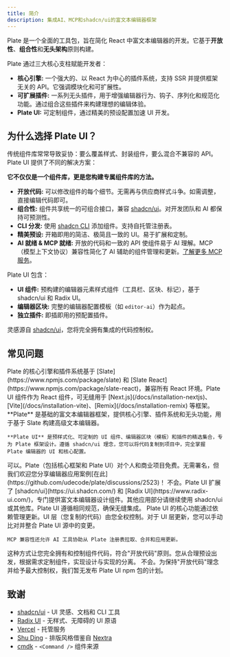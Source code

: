```yaml
---
title: 简介
description: 集成AI、MCP和shadcn/ui的富文本编辑器框架
---
```


Plate 是一个全面的工具包，旨在简化 React 中富文本编辑器的开发。它基于**开放性**、**组合性**和**无头架构**原则构建。

Plate 通过三大核心支柱赋能开发者：

*   **核心引擎:** 一个强大的、以 React 为中心的插件系统，支持 SSR 并提供框架无关的 API。它强调模块化和可扩展性。
*   **可扩展插件:** 一系列无头插件，用于增强编辑器行为、钩子、序列化和规范化功能。通过组合这些插件来构建理想的编辑体验。
*   **Plate UI:** 可定制组件，通过精美的预设配置加速 UI 开发。

## 为什么选择 Plate UI？

传统组件库常常导致妥协：要么覆盖样式、封装组件，要么混合不兼容的 API。Plate UI 提供了不同的解决方案：

**它不仅仅是一个组件库，更是您构建专属组件库的方法。**

-   **开放代码:** 可以修改组件的每个细节。无需再与供应商样式斗争。如需调整，直接编辑代码即可。
-   **组合性:** 组件共享统一的可组合接口，兼容 [shadcn/ui](https://ui.shadcn.com/)。对开发团队和 AI 都保持可预测性。
-   **CLI 分发:** 使用 [shadcn CLI](https://ui.shadcn.com/docs/cli) 添加组件。支持自托管注册表。
-   **精美预设:** 开箱即用的简洁、极简且一致的 UI。易于扩展和定制。
-   **AI 就绪 & MCP 就绪:** 开放的代码和一致的 API 使组件易于 AI 理解。MCP（模型上下文协议）兼容性简化了 AI 辅助的组件管理和更新。[了解更多 MCP 服务](/docs/installation/mcp)。

Plate UI 包含：

-   **UI 组件:** 预构建的编辑器元素样式组件（工具栏、区块、标记），基于 shadcn/ui 和 Radix UI。
-   **编辑器区块:** 完整的编辑器配置模板（如 `editor-ai`）作为起点。
-   **独立插件:** 即插即用的预配置插件。

灵感源自 [shadcn/ui](https://ui.shadcn.com/)，您将完全拥有集成的代码控制权。

## 常见问题

<Accordions>
  <Accordion title="Plate 兼容哪些框架？">
    Plate 的核心引擎和插件系统基于 [Slate](https://www.npmjs.com/package/slate) 和 [Slate React](https://www.npmjs.com/package/slate-react)，兼容所有 React 环境。Plate UI 组件作为 React 组件，可无缝用于 [Next.js](/docs/installation-nextjs)、[Vite](/docs/installation-vite)、[Remix](/docs/installation-remix) 等框架。
  </Accordion>

  <Accordion title="Plate 和 Plate UI 有什么区别？">
    **Plate** 是基础的富文本编辑器框架，提供核心引擎、插件系统和无头功能，用于基于 Slate 构建高级文本编辑器。

    **Plate UI** 是预样式化、可定制的 UI 组件、编辑器区块（模板）和插件的精选集合，专为 Plate 框架设计。遵循 shadcn/ui 理念，您可以将代码复制到项目中，完全掌握 Plate 编辑器的 UI 和核心配置。
  </Accordion>

  <Accordion title="可以在商业项目中使用 Plate/Plate UI 吗？">
    可以。Plate（包括核心框架和 Plate UI）对个人和商业项目免费。无需署名，但我们欢迎您分享编辑器应用案例[在此](https://github.com/udecode/plate/discussions/2523)！
  </Accordion>

  <Accordion title="Plate UI 会取代 shadcn/ui 吗？">
    不会。Plate UI 扩展了 [shadcn/ui](https://ui.shadcn.com/) 和 [Radix UI](https://www.radix-ui.com/)，专门提供富文本编辑器设计组件。其他应用部分请继续使用 shadcn/ui 或其他库。Plate UI 遵循相同规范，确保无缝集成。
  </Accordion>

  <Accordion title="如何管理开放代码的更新？">
    Plate UI 的核心功能通过依赖管理更新。UI 层（您复制的代码）由您全权控制。对于 UI 层更新，您可以手动比对并整合 Plate UI 源中的变更。

    MCP 兼容性还允许 AI 工具协助从 Plate 注册表拉取、合并和应用更新。
  </Accordion>

  <Accordion title="为什么采用复制/粘贴组件而非 npm 包？">
    这种方式让您完全拥有和控制组件代码，符合"开放代码"原则。您从合理预设出发，根据需求定制组件，实现设计与实现的分离。
  </Accordion>

  <Accordion title="Plate UI 会发布为 npm 包吗？">
    不会。为保持"开放代码"理念并给予最大控制权，我们暂无发布 Plate UI npm 包的计划。
  </Accordion>
</Accordions>

## 致谢

- [shadcn/ui](https://ui.shadcn.com/) - UI 灵感、文档和 CLI 工具
- [Radix UI](https://radix-ui.com) - 无样式、无障碍的 UI 原语
- [Vercel](https://vercel.com) - 托管服务
- [Shu Ding](https://shud.in) - 排版风格借鉴自 [Nextra](https://nextra.site)
- [cmdk](https://cmdk.paco.me) - `<Command />` 组件来源